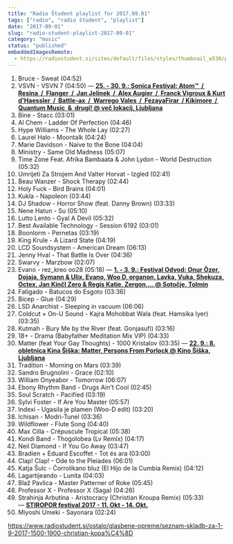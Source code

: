 ```yaml
---
title: "Radio Študent playlist for 2017.09.01"
tags: ["radio", "radio študent", "playlist"]
date: "2017-09-01"
slug: "radio-student-playlist-2017-09-01"
category: "music"
status: "published"
embeddedImagesRemote:
  - https://radiostudent.si/sites/default/files/styles/thumbnail_w530/public/slike/2017-09-01-seznam-skladb-za-1-9-2017-1500-1900-christian-kopa%C4%8D-76417.JPG
---
```



1. Bruce - Sweat (04:52)
2. VSVN - VSVN 7 (04:50) — [**25. - 30. 9.: Sonica Festival: Atom™  /  Resina  /  Flanger  /  Jan Jelinek  /  Alex Augier  /  Franck Vigroux & Kurt d'Haessler  /  Battle-ax  /  Warrego Vales  /  FezayaFirar  / Kikimore  /  Quantum Music  &  drugi! @ več lokacij, Ljubljana**](https://www.facebook.com/events/104233236919716/)
3. Bine - Stacc (03:01)
4. Al Chem - Ladder Of Perfection (04:46)
5. Hype Williams - The Whole Lay (02:27)
6. Laurel Halo - Moontalk (04:24)
7. Marie Davidson - Naive to the Bone (04:04)
8. Ministry - Same Old Madness (05:07)
9. Time Zone Feat. Afrika Bambaata & John Lydon - World Destruction (05:32)
10. Umrijeti Za Strojem And Valter Horvat - Izgled (02:41)
11. Beau Wanzer - Shock Therapy (02:44)
12. Holy Fuck - Bird Brains (04:01)
13. Kukla - Napoleon (03:44)
14. DJ Shadow - Horror Show (feat. Danny Brown) (03:33)
15. Nene Hatun - Su (05:10)
16. Lutto Lento - Gyal A Devil (05:32)
17. Best Available Technology - Session 6192 (03:01)
18. Boonlorm - Pernetas (03:19)
19. King Krule - A Lizard State (04:19)
20. LCD Soundsystem - American Dream (06:13)
21. Jenny Hval - That Battle Is Over (04:36)
22. Swarvy - Marzbow (02:07)
23. Evano - rez_kreo oo28 (05:18) — [**1. - 3. 9.: Festival Odvod: Onur Özer, Dojaja, Symann & Ulix, Evano, Woo D, organon, Lavka, Vuka, Shekuza, Octex, Jan Kinčl Zero & Regis Katie, Zergon,... @ Sotočje, Tolmin**](https://olaii.com/event/188/odvod-festival)
24. Fatigado - Batucos do Esgoto (03:36)
25. Bicep - Glue (04:29)
26. LSD Anarchist - Sleeping in vacuum (06:06)
27. Coldcut × On-U Sound - Kajra Mohobbat Wala (feat. Hamsika Iyer) (03:35)
28. Kutmah - Bury Me by the River (feat. Gonjasufi) (03:16)
29. 18+ - Drama (Babyfather Meditation Mix VIP) (04:33)
30. Matter (feat Your Gay Thoughts) - 1000 Kristalov (03:35) — [**22. 9.: 8. obletnica Kina Šiška: Matter, Persons From Porlock @ Kino Šiška, Ljubljana**](https://www.facebook.com/events/334826976936115)
31. Tradition - Morning on Mars (03:39)
32. Sandro Brugnolini - Grace (02:10)
33. William Onyeabor - Tomorrow (06:07)
34. Ebony Rhythm Band - Drugs Ain't Cool (02:45)
35. Soul Scratch - Pacified (03:19)
36. Sylvi Foster - If Are You Master (05:57)
37. Indexi - Ugasila je plamen (Woo-D edit) (03:20)
38. Ichisan - Modri-Tunel (03:36)
39. Wildflower - Flute Song (04:40)
40. Max Cilla - Crépuscule Tropical (05:38)
41. Kondi Band - Thogolobea (Lv Remix) (04:17)
42. Neil Diamond - If You Go Away (03:47)
43. Bradien + Eduard Escoffet - Tot és ara (03:00)
44. Clap! Clap! - Ode to the Pleiades (06:01)
45. Katja Šulc - Ćorrolikano bluz (El Hijo de la Cumbia Remix) (04:12)
46. Lagartijeando - Lunita (04:03)
47. Blaž Pavlica - Master Patterner of Roke (05:45)
48. Professor X - Professor X (Saga) (04:26)
49. Strahinja Arbutina - Aristocracy (Christian Kroupa Remix) (05:33) — [**STIROPOR festival 2017 - 11. Okt - 14. Okt.**](https://stiropor.co/artists)
50. Miyoshi Umeki - Sayonara (02:24)

<https://www.radiostudent.si/ostalo/glasbene-opreme/seznam-skladb-za-1-9-2017-1500-1900-christian-kopa%C4%8D>

<div
  style={{
    gridArea: "1/1",
    position: "relative",
    placeItems: "center",
    display: "grid",
  }}
>
  <GatsbyImage
    style={{ marginTop: "2em" }}
    imgStyle={{ border: "3px dotted tomato" }}
    alt=""
    image={getImage(props.remoteImages[0])}
  />
</div>
